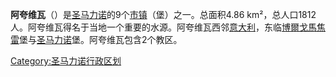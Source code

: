 {{Infobox settlement
|name                   = 阿夸维瓦
|official_name          = 
|native_name            = Acquaviva
|settlement_type        = [[圣马力诺行政区划|堡]]（市镇）
|motto                  = 
|image_skyline          =
|imagesize              = 
|image_caption          = 
|image_flag             = Castello di Acquaviva.jpg
|flag_size              = 110px
|image_shield           = Acquaviva.JPG
|shield_size            = 60px
|image_map              = Acquaviva in San Marino (+pop areas).svg
|mapsize                = 200px
|map_caption            = 阿夸维瓦在圣马力诺的位置
|pushpin_map            = 
|pushpin_label_position = 
|subdivision_type       = 国家
|subdivision_name       = {{flag|San Marino}}
|government_type        =
|leader_title           = 堡长
|leader_name            = Enzo Semprini
|established_title      = 合并至圣马力诺
|established_date       = 1243年
|area_magnitude         = 
|unit_pref              = <!--Enter: Imperial, if Imperial (metric) is desired-->
|area_footnotes         =
|area_total_km2             = 4.86
|area_land_km2              = 
|area_water_km2             = 
|area_water_percent     = 
|area_urban_km2             = 
|area_metro_km2             = 
|population_as_of       = 2003
|population_footnotes   =
|population_note        = 
|population_total       = 1,812
|population_density_km2     = 363.2
|timezone               = CET
|utc_offset             = +1
|timezone_DST           = CEST
|utc_offset_DST         = 
|elevation_footnotes    =  <!--for references: use <ref> </ref> tags-->
|elevation_m              = 237
|postal_code_type       = 邮编
|postal_code            = 47892
|area_code              = 
|website                = 
|footnotes              = 
}}
'''阿夸维瓦'''（{{lang-it|Acquaviva}}）是[[圣马力诺|圣马力诺]]的9个[[圣马力诺行政区划|市镇]]（堡）之一。总面积4.86 km²，总人口1812人。阿夸维瓦得名于当地一个重要的水源。阿夸维瓦西邻[[意大利|意大利]]，东临[[博爾戈馬焦雷|博爾戈馬焦雷]]堡与[[圣马力诺_(城市)|圣马力诺]]堡。阿夸维瓦包含2个教区。

{{圣马力诺行政区划}}

[[Category:圣马力诺行政区划|Category:圣马力诺行政区划]]